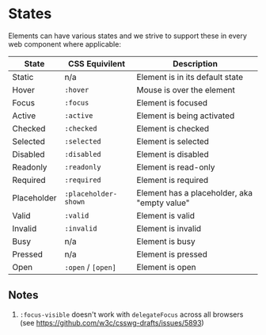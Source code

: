 
<Meta title="States" />

# States

Elements can have various states and we strive to support these in every web component where applicable:

<table>
    <thead>
        <tr>
        <th>State</th>
        <th>CSS Equivilent</th>
        <th>Description</th>
        </tr>
    </thead>
    <tbody>
        <tr>
        <td>Static</td>
        <td>n/a</td>
        <td>Element is in its default state</td>
        </tr>
        <tr>
        <td>Hover</td>
        <td><code>:hover</code></td>
        <td>Mouse is over the element</td>
        </tr>
        <tr>
        <td>Focus</td>
        <td><code>:focus</code></td>
        <td>Element is focused</td>
        </tr>
        <tr>
        <td>Active</td>
        <td><code>:active</code></td>
        <td>Element is being activated</td>
        </tr>
        <tr>
        <td>Checked</td>
        <td><code>:checked</code></td>
        <td>Element is checked</td>
        </tr>
        <tr>
        <td>Selected</td>
        <td><code>:selected</code></td>
        <td>Element is selected</td>
        </tr>
        <tr>
        <td>Disabled</td>
        <td><code>:disabled</code></td>
        <td>Element is disabled</td>
        </tr>
        <tr>
        <td>Readonly</td>
        <td><code>:readonly</code></td>
        <td>Element is read-only</td>
        </tr>
        <tr>
        <td>Required</td>
        <td><code>:required</code></td>
        <td>Element is required</td>
        </tr>
        <tr>
        <td>Placeholder</td>
        <td><code>:placeholder-shown</code></td>
        <td>Element has a placeholder, aka "empty value"</td>
        </tr>
        <tr>
        <td>Valid</td>
        <td><code>:valid</code></td>
        <td>Element is valid</td>
        </tr>
        <tr>
        <td>Invalid</td>
        <td><code>:invalid</code></td>
        <td>Element is invalid</td>
        </tr>
        <tr>
        <td>Busy</td>
        <td>n/a</td>
        <td>Element is busy</td>
        </tr>
        <tr>
        <td>Pressed</td>
        <td>n/a</td>
        <td>Element is pressed</td>
        </tr>
        <tr>
        <td>Open</td>
        <td><code>:open</code> / <code>[open]</code></td>
        <td>Element is open</td>
        </tr>
    </tbody>
</table>

## Notes

1. `:focus-visible` doesn't work with `delegateFocus` across all browsers (see https://github.com/w3c/csswg-drafts/issues/5893)
